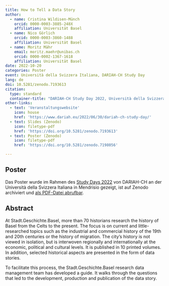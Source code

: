```yaml
---
title: How to Tell a Data Story
author:
  - name: Cristina Wildisen-Münch
    orcid: 0000-0003-3885-248X
    affiliation: Universität Basel
  - name: Nico Görlich
    orcid: 0000-0003-3860-1488
    affiliation: Universität Basel
  - name: Moritz Mähr
    email: moritz.maehr@unibas.ch
    orcid: 0000-0002-1367-1618
    affiliation: Universität Basel
date: 2022-10-20
categories: Poster
event: Università della Svizzera Italiana, DARIAH-CH Study Day
lang: de
doi: 10.5281/zenodo.7193613
citation:
  type: standard
  container-title: "DARIAH-CH Study Day 2022, Università della Svizzera Italiana"
other-links:
  - text: 'Veranstaltungswebsite'
    icon: house
    href: 'https://www.dariah.eu/2022/06/30/dariah-ch-study-day/'
  - text: Slides (Zenodo)
    icon: filetype-pdf
    href: 'https://doi.org/10.5281/zenodo.7193613'
  - text: Poster (Zenodo)
    icon: filetype-pdf
    href: 'https://doi.org/10.5281/zenodo.7198056'

---
```


## Poster

Das Poster wurde im Rahmen des [Study Days 2022](https://www.dariah.ch/study-day-2023/) von DARIAH-CH an der Università della Svizzera Italiana in Mendrisio gezeigt, ist auf Zenodo archiviert und [als PDF-Datei abrufbar](https://doi.org/10.5281/zenodo.7198056).

## Abstract

At Stadt.Geschichte.Basel, more than 70 historians research the history of Basel from the Celts to the present. The focus is on current and little-researched topics such as the industrial and commercial history of the 19th and 20th centuries or the history of migration. The city's history is not viewed in isolation, but is interwoven regionally and internationally at the economic, political and cultural levels. It is published in 10 printed volumes. In addition, selected historical aspects are presented in the form of data stories.

To facilitate this process, the Stadt.Geschichte.Basel research data management team has developed a guide. It walks through the questions that led to the development, production and publication of the data story.